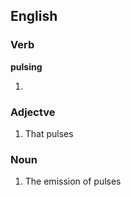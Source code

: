 ==English==

===Verb===
'''pulsing'''

# {{present participle of|[[pulse]]}}

===Adjectve===
{{en-adj|-}}

# That pulses

===Noun===
{{en-noun|-}}

# The emission of pulses